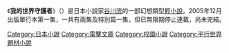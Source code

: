 {{Unreferenced |time=2011-02-01T06:26:43+00:00 }}
{{unfinished}}
{{Infobox animanga/Headerofja
|標題=我的世界守護者
|圖像= 
|尺寸= 
|說明= 
|日文名稱=ボクのセカイをまもるヒト
|英文名稱= 
|類型=輕小說
}}
{{Infobox animanga/Novel
|著者=[[谷川流|谷川流]]
|插圖=[[織澤あきふみ|織澤あきふみ]]
|出版社={{flagicon|Japan}}[[MediaWorks|MediaWorks]]<br />{{flagicon|Taiwan}}[[東立出版社|東立出版社]]
|label=[[電擊文庫|電擊文庫]]
|連載雜誌=[[電撃「マ）王|電撃「マ）王]]
|開始= 
|結束= 
|冊數= 
|話數=2+1（特別篇ex）
}}
《'''我的世界守護者'''》（{{jpn|kn=ボクのセカイをまもるヒト|rm=Boku no sekai o mamoruhito}}）是日本小說家[[谷川流|谷川流]]的一部幻想類型[[輕小說|輕小說]]。2005年12月出版單行本第一集，一共有兩集及特別篇一集，但已無限期停止連載，尚未完結。

{{DEFAULTSORT:Boku no sekai wo mamoru hito}}
[[Category:日本小說|Category:日本小說]]
[[Category:電擊文庫|Category:電擊文庫]]
[[Category:校園小說|Category:校園小說]]
[[Category:平行世界題材小說|Category:平行世界題材小說]]
{{book-stub}}